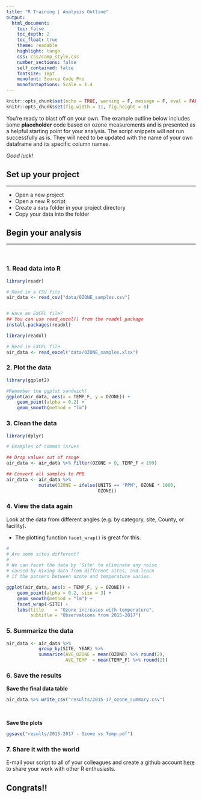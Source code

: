 ```yaml
---
title: "R Training | Analysis Outline"
output: 
  html_document:
    toc: false
    toc_depth: 2
    toc_float: true
    theme: readable
    highlight: tango
    css: css/camp_style.css
    number_sections: false
    self_contained: false
    fontsize: 18pt
    monofont: Source Code Pro
    monofontoptions: Scale = 1.4
---
```


```r
knitr::opts_chunk$set(echo = TRUE, warning = F, message = F, eval = FALSE)
knitr::opts_chunk$set(fig.width = 11, fig.height = 6) 
```


You're ready to blast off on your own. The example outline below includes some __placeholder__ code based on ozone measurements and is presented as a helpful starting point for your analysis. The script snippets will not run successfully as is. They will need to be updated with the name of your own dataframe and its specific column names.

_Good luck!_

## Set up your project
<hr>

- Open a new project
- Open a new R script
- Create a `data` folder in your project directory 
- Copy your data into the folder

## Begin your analysis
<hr>

<br>

### 1. Read data into R
```r
library(readr)

# Read in a CSV file
air_data <- read_csv("data/OZONE_samples.csv")


# Have an EXCEL file?
## You can use read_excel() from the readxl package
install.packages(readxl)

library(readxl)

# Read in EXCEL file
air_data <- read_excel("data/OZONE_samples.xlsx")

```

### 2. Plot the data
```r
library(ggplot2)

#Remember the ggplot sandwich!
ggplot(air_data, aes(x = TEMP_F, y = OZONE)) + 
    geom_point(alpha = 0.2) +
    geom_smooth(method = "lm")
```


### 3. Clean the data
```r
library(dplyr)

# Examples of common issues 

## Drop values out of range
air_data <- air_data %>% filter(OZONE > 0, TEMP_F < 199) 

## Convert all samples to PPB
air_data <- air_data %>% 
            mutate(OZONE = ifelse(UNITS == "PPM", OZONE * 1000, 
                                  OZONE)) 
```


### 4. View the data again

Look at the data from different angles (e.g. by category, site, County, or facility). 

- The plotting function `facet_wrap()` is great for this.

```r
#
# Are some sites different?  
#
# We can facet the data by 'Site' to eliminate any noise 
# caused by mixing data from different sites, and learn 
# if the pattern between ozone and temperature varies.

ggplot(air_data, aes(x = TEMP_F, y = OZONE)) + 
    geom_point(alpha = 0.2, size = 3) +
    geom_smooth(method = "lm") + 
    facet_wrap(~SITE) +
    labs(title    = "Ozone increases with temperature", 
         subtitle = "Observations from 2015-2017")
```


### 5. Summarize the data
```r
air_data <- air_data %>% 
            group_by(SITE, YEAR) %>% 
            summarize(AVG_OZONE = mean(OZONE) %>% round(2),
                      AVG_TEMP  = mean(TEMP_F) %>% round(2))
```


###  6. Save the results

__Save the final data table__
```r
air_data %>% write_csv("results/2015-17_ozone_summary.csv")
```


<br>

__Save the plots__
```r
ggsave("results/2015-2017 - Ozone vs Temp.pdf")
```



### 7. Share it with the world

E-mail your script to all of your colleagues and create a github account [here](https://github.com/) to share your work with other R enthusiasts. 


## Congrats!!

<br><br>

